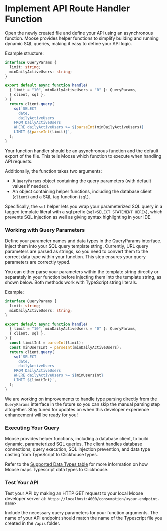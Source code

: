 # Implement API Route Handler Function

Open the newly created file and define your API using an asynchronous function. Moose provides helper functions to simplify building and running dynamic SQL queries, making it easy to define your API logic.

Example structure:

```ts filename="apis/dailyActiveUsers.ts" copy
interface QueryParams {
  limit: string;
  minDailyActiveUsers: string;
}

export default async function handle(
  { limit = "10", minDailyActiveUsers = "0" }: QueryParams,
  { client, sql },
) {
  return client.query(
    sql`SELECT 
      date,
      dailyActiveUsers
    FROM DailyActiveUsers
    WHERE dailyActiveUsers >= ${parseInt(minDailyActiveUsers)}
    LIMIT ${parseInt(limit)}`,
  );
}
```

Your function handler should be an asynchronous function and the default export of the file. This tells Moose which function to execute when handling API requests.

Additionally, the function takes two arguments:

- A `QueryParams` object containing the query parameters (with default values if needed).
- An object containing helper functions, including the database client (`client`) and a SQL tag function (`sql`).

Specifically, the `sql` helper lets you wrap your parameterized SQL query in a tagged template literal with a sql prefix (`sql<SELECT STATEMENT HERE>`), which prevents SQL injection as well as giving syntax highlighting in your IDE.

### Working with Query Parameters

Define your parameter names and data types in the QueryParams interface. Inject them into your SQL query template string. Currently, URL query parameters are parsed as strings, so you need to convert them to the correct data type within your function. This step ensures your query parameters are correctly typed.

You can either parse your parameters within the template string directly or separately in your function before injecting them into the template string, as shown below. Both methods work with TypeScript string literals.

Example:

```ts filename="api/dailyActiveUsers.ts" copy
interface QueryParams {
  limit: string;
  minDailyActiveUsers: string;
}

export default async function handle(
  { limit = "10", minDailyActiveUsers = "0" }: QueryParams,
  { client, sql },
) {
  const limitInt = parseInt(limit);
  const minUsersInt = parseInt(minDailyActiveUsers);
  return client.query(
    sql`SELECT 
      date,
      dailyActiveUsers
    FROM DailyActiveUsers
    WHERE dailyActiveUsers >= ${minUsersInt}
    LIMIT ${limitInt}`,
  );
}
```

We are working on improvements to handle type parsing directly from the `QueryParams` interface in the future so you can skip the manual parsing step altogether. Stay tuned for updates on when this developer experience enhancement will be ready for you!

### Executing Your Query

Moose provides helper functions, including a database client, to build dynamic, parameterized SQL queries. The client handles database connections, query execution, SQL injection prevention, and data type casting from TypeScript to Clickhouse types.

Refer to the [Supported Data Types table](/building/data-models/model-data#supported-types) for more information on how Moose maps Typescript data types to Clickhouse.

### Test Your API

Test your API by making an HTTP GET request to your local Moose developer server at:
`https://localhost:4000/consumption/<your-endpoint-name>`

Include the necessary query parameters for your function arguments. The name of your API endpoint should match the name of the Typescript file you created in the `/apis` folder.
